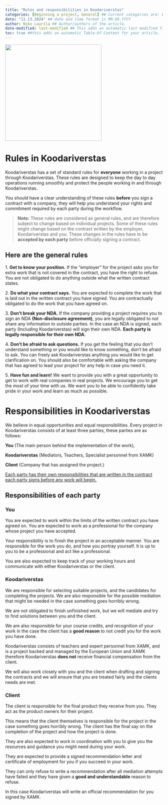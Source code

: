 ```yaml
---
title: "Rules and responsibilities in Koodariverstas"
categories: [Beginning a project, General] ## Current categories are: Beginning a project, During a project, Ending a project, General (Categories are case sensitive)
date: "11.13.2024" ## date and time format is MM.DD.YYYY
author: Niko Laurila ## Author/authors of the article. 
date-modified: last-modified ## This adds an automatic last modified field to the article, last-modified function will automatically add the correct date when a modification is made to the article.
toc: true ##this adds an automatic Table-Of-Content for your article.
---
```


![](KVlogo.png){fig-align="center" width="308"}

# Rules in Koodariverstas

Koodariverstas has a set of standard rules for **everyone** working in a project through Koodariverstas. These rules are designed to keep the day to day operations running smoothly and protect the people working in and through Koodariverstas.

You should have a clear understanding of these rules **before** you sign a contract with a company, they will help you understand your rights and commitment required by each party during the workflow.

> **Note:** These rules are considered as general rules, and are therefore subject to change based on individual projects. Some of these rules might change based on the contract written by the employer, Koodariverstas and you. These changes in the rules have to be **accepted by each party** before officially signing a contract.

## Here are the general rules

1\. **Get to know your position.** If the "employer" for the project asks you for extra work that is not covered in the contract, you have the right to refuse. You are not obligated to do anything outside what the written contract states.

2\. **Do what your contract says.** You are expected to complete the work that is laid out in the written contract you have signed. You are contractually obligated to do the work that you have agreed on.

3\. **Don't break your NDA.** If the company providing a project requires you to sign an NDA **(Non-disclosure agreement)**, you are legally obligated to not share any information to outside parties. In the case an NDA is signed, each party (Including Koodariverstas) will sign their own NDA. **Each party is legally responsible for their own NDA.**

4\. **Don't be afraid to ask questions.** If you get the feeling that you don't understand something or you would like to know something, don't be afraid to ask. You can freely ask Koodariverstas anything you would like to get clarification on. You should also be comfortable with asking the company that has agreed to lead your project for any help in case you need it.

5\. **Have fun and learn!** We want to provide you with a great opportunity to get to work with real companies in real projects. We encourage you to get the most of your time with us. We want you to be able to confidently take pride in your work and learn as much as possible.

# Responsibilities in Koodariverstas

We believe in equal opportunities and equal responsibilities. Every project in Koodariverstas consists of at least three parties, these parties are as follows:

**You** (The main person behind the implementation of the work),

**Koodariverstas** (Mediators, Teachers, Specialist personnel from XAMK)

**Client** (Company that has assigned the project.)

[Each party has their own responsibilities that are written in the contract each party signs before any work will begin.]{.underline}

## Responsibilities of each party

### You

You are expected to work within the limits of the written contract you have agreed on. You are expected to work as a professional for the company whose project you have accepted.

Your responsibility is to finish the project in an acceptable manner. You are responsible for the work you do, and how you portray yourself. It is up to you to be a professional and act like a professional.

You are also expected to keep track of your working hours and communicate with either Koodariverstas or the client.

### Koodariverstas

We are responsible for selecting suitable projects, and the candidates for completing the projects. We are also responsible for the possible mediation that might be needed in the case something goes horribly wrong.

We are not obligated to finish unfinished work, but we will mediate and try to find solutions between you and the client.

We are also responsible for your course credits, and recognition of your work in the case the client has a **good reason** to not credit you for the work you have done.

Koodariverstas consists of teachers and expert personnel from XAMK, and is a project backed and managed by the European Union and XAMK therefore Koodariverstas **does not** receive financial compensation from the client.

We will also work closely with you and the client when drafting and signing the contracts and we will ensure that you are treated fairly and the clients needs are met.

### Client

The client is responsible for the final product they receive from you. They act as the product owners for their project.

This means that the client themselves is responsible for the project in the case something goes horribly wrong. The client has the final say on the completion of the project and how the project is done.

They are also expected to work in coordination with you to give you the resources and guidance you might need during your work.

They are expected to provide a signed recommendation letter and certificate of employment for you if you succeed in your work.

They can only refuse to write a recommendation after all mediation attempts have failed and they have given a **good and understandable** reason to refuse.

In this case Koodariverstas will write an official recommendation for you signed by XAMK.